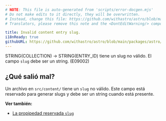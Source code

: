 ```yaml
---
# NOTE: This file is auto-generated from 'scripts/error-docgen.mjs'
# Do not make edits to it directly, they will be overwritten.
# Instead, change this file: https://github.com/withastro/astro/blob/main/packages/astro/src/core/errors/errors-data.ts
# Translators, please remove this note and the <DontEditWarning/> component.

title: Invalid content entry slug.
i18nReady: true
githubURL: https://github.com/withastro/astro/blob/main/packages/astro/src/core/errors/errors-data.ts
---
```


STRING(COLLECTION) → STRING(ENTRY_ID) tiene un slug no válido. El campo `slug` debe ser un string. (E09002)

## ¿Qué salió mal?
Un archivo en `src/content/` tiene un `slug` no válido. Este campo está reservado para generar slugs y debe ser un string cuando está presente.

**Ver también:**
-  [La propipedad reservada `slug`](/es/guides/content-collections/)
